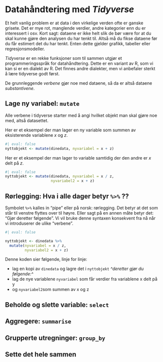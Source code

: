 # Datahåndtering med *Tidyverse*
Et helt vanlig problem er at data i den virkelige verden ofte er ganske grisete. Det er mye rot, manglende verdier, andre kategorier enn du er interessert i osv. Kort sagt: dataene er ikke helt slik de bør være for at du skal kunne gjøre den analysen du har tenkt til. Altså må du fikse dataene før du får estimert det du har tenkt. Enten dette gjelder grafikk, tabeller eller regresjonsmodeller. 

*Tidyverse* er en rekke funksjoner som til sammen utgjør et programmeringsspråk for datahåndtering. Dette er en variant av R, som vi kan si er en dialekt av R. Det finnes andre dialekter, men vi anbefaler sterkt å lære tidyverse godt først. 

De grunnleggende *verbene* gjør noe med dataene, så da er altså dataene *substantivene*. 


## Lage ny variabel: `mutate` 
Alle verbene i tidyverse starter med å angi hvilket objekt man skal gjøre noe med, altså datasettet. 

Her er et eksempel der man lager en ny variable som summen av eksisterende variablene *x* og *z*. 
```r
#| eval: false
nyttobjekt <- mutate(dinedata, nyvariabel = x + z)

```


Her er et eksempel der man lager to variable samtidig der den andre er  *x* delt på  *z*. 
```r
#| eval: false
nyttobjekt <- mutate(dinedata, nyvariabel = x / z,
                     nyvariabel2 = x + z)

```


## Rørlegging: Hva i alle dager betyr `%>%`  ?? 
Symbolet `%>%` kalles in "pipe" eller på norsk: rørlegging. Det betyr at det som står til venstre flyttes over til høyre. Eller sagt på en annen måte betyr det: "Gjør deretter følgende". Vi vil bruke denne syntaxen konsekvent fra nå når vi introduserer de ulike "verbene". 

```r
#| eval: false

nyttobjekt <- dinedata %>% 
  mutate(nyvariabel = x / z,
         nyvariabel2 = x + z)

```

Denne koden sier følgende, linje for linje: 

* lag en kopi av `dinedata` og lagre det i `nyttobjekt` *^deretter gjør du følgende:^* 
* lag de nye variablene `nyvariabel` som får verdier fra variablene x delt på y
* og `nyvariabel2`som summen av x og z



## Beholde og slette variable: `select` 



## Aggregere: `summarise` 



## Grupperte utregninger: `group_by`



## Sette det hele sammen 



